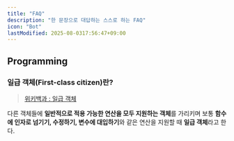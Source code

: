 ```yaml
---
title: "FAQ"
description: "한 문장으로 대답하는 스스로 하는 FAQ"
icon: "Bot"
lastModified: 2025-08-0317:56:47+09:00
---
```


## Programming

### 일급 객체(First-class citizen)란?

> [위키백과 : 일급 객체](https://ko.wikipedia.org/wiki/%EC%9D%BC%EA%B8%89_%EA%B0%9D%EC%B2%B4)

다른 객체들에 **일반적으로 적용 가능한 연산을 모두 지원하는 객체**를 가리키며 보통 **함수에 인자로 넘기기, 수정하기, 변수에 대입하기**와 같은 연산을 지원할 때 **일급 객체**라고 한다.
